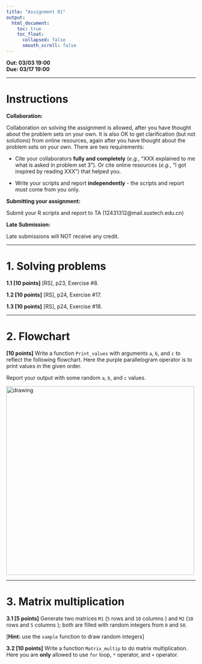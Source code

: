 ```yaml
---
title: "Assignment 01"
output:
  html_document:
    toc: true
    toc_float:
      collapsed: false
      smooth_scroll: false
---
```


**Out: 03/03 19:00 **  
**Due: 03/17 19:00 **  

***

# Instructions  

**Collaboration:**  

Collaboration on solving the assignment is allowed, after you have thought about the problem sets on your own. It is also OK to get clarification (but not solutions) from online resources, again after you have thought about the problem sets on your own. There are two requirements: 

* Cite your collaborators **fully and completely** (*e.g.*, "XXX explained to me what is asked in problem set 3"). Or cite online resources (*e.g.*, "I got inspired by reading XXX") that helped you.

* Write your scripts and report **independently** - the scripts and report must come from you only.

**Submitting your assignment:**  

Submit your R scripts and report to TA (12431312@mail.sustech.edu.cn)

**Late Submission:**   

Late submissions will NOT receive any credit. 

***

# 1. Solving problems

**1.1 [10 points]** [RS], p23, Exercise #8. 

**1.2 [10 points]** [RS], p24, Exercise #17. 

**1.3 [10 points]** [RS], p24, Exercise #18.

***

# 2. Flowchart 

**[10 points]** Write a function `Print_values` with arguments `a`, `b`, and `c` to reflect the following flowchart. Here the purple parallelogram operator is to print values in the given order.  

Report your output with some random `a`, `b`, and `c` values.  

<img src="figs/flowchart_a1.png" alt="drawing" width="500"/>

***

# 3. Matrix multiplication

**3.1 [5 points]** Generate two matrices `M1` (`5` rows and `10` columns ) and `M2` (`10` rows and `5` columns ); both are filled with random integers from `0` and `50`.

[**Hint:** use the `sample` function to draw random integers]

**3.2 [10 points]** Write a function `Matrix_multip` to do matrix multiplication. Here you are **only** allowed to use `for` loop, `*` operator, and `+` operator. 
